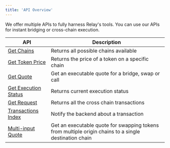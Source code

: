 ```yaml
---
title: 'API Overview'
---
```

We offer multiple APIs to fully harness Relay's tools. You can use our APIs for instant bridging or cross-chain execution.

| API | Description                           |
| -------- | ------------------------------------- |
|[Get Chains](/references/api/get-chains)|Returns all possible chains available|
|[Get Token Price](/references/api/get-token-price)|Returns the price of a token on a specific chain|
|[Get Quote](/references/api/get-quote)|Get an executable quote for a bridge, swap or call|
|[Get Execution Status](/references/api/get-intents-status-v2)|Returns current execution status|
|[Get Request](/references/api/get-requests)|Returns all the cross chain transactions|
|[Transactions Index](/references/api/transactions-index)|Notify the backend about a transaction|
|[Multi-input Quote](/references/api/swap-multi-input)|Get an executable quote for swapping tokens from multiple origin chains to a single destination chain|